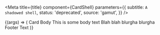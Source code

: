 
<Meta
  title={title}
  component={CardShell}
  parameters={{
    subtitle: `A shadowed shell`,
    status: 'deprecated',
    source: 'gamut',
  }}
/>

<Canvas>
  <Story name="Card" args={{ hoverShadow: false }}>
    {(args) => (
      <CardShell>
        <Text as="h3">Card Body</Text>
        <Text>This is some body text</Text>
        <Text>Blah blah blurgha blurgha</Text>
        <Text>Footer Text</Text>
      </CardShell>
    )}
  </Story>
</Canvas>

<PropsTable story="Card" />

